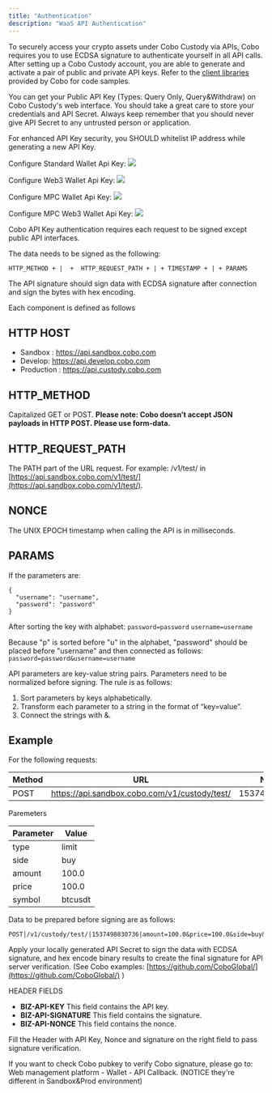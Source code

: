 ```yaml
---
title: "Authentication"
description: "WaaS API Authentication"
---
```


To securely access your crypto assets under Cobo Custody via APIs, Cobo
requires you to use ECDSA signature to authenticate yourself in all API calls.
After setting up a Cobo Custody account, you are able to generate and activate
a pair of public and private API keys. Refer to the [client libraries](sdk)
provided by Cobo for code samples.

You can get your Public API Key (Types: Query Only, Query&Withdraw) on Cobo
Custody's web interface. You should take a great care to store your credentials
and API Secret. Always keep remember that you should never give API Secret to
any untrusted person or application.

For enhanced API Key security, you SHOULD whitelist IP address while generating a new API Key.

Configure Standard Wallet Api Key:
<img src="/images/webapinewEN.png" />

Configure Web3 Wallet Api Key:
<img src="/images/web3apiEN.png" />

Configure MPC Wallet Api Key:
<img src="/images/mpcapiEN.png" />

Configure MPC Web3 Wallet Api Key:
<img src="/images/mpcweb3apiEN.png" />

Cobo API Key authentication requires each request to be signed except public API interfaces.

The data needs to be signed as the following:

```
HTTP_METHOD + |  +  HTTP_REQUEST_PATH + | + TIMESTAMP + | + PARAMS
```

The API signature should sign data with ECDSA signature after connection and sign the bytes with hex encoding.

<aside class="notice">
    Each component is defined as follows
</aside>

## HTTP HOST

- Sandbox : https://api.sandbox.cobo.com
- Develop: https://api.develop.cobo.com
- Production : https://api.custody.cobo.com

## HTTP_METHOD

Capitalized GET or POST. **Please note: Cobo doesn’t accept JSON payloads in HTTP POST. Please use form-data.**

## HTTP_REQUEST_PATH

The PATH part of the URL request. For example: /v1/test/
in [https://api.sandbox.cobo.com/v1/test/](https://api.sandbox.cobo.com/v1/test/).

## NONCE

The UNIX EPOCH timestamp when calling the API is in milliseconds.

## PARAMS

If the parameters are:

```
{
  "username": "username",
  "password": "password"
}
```

After sorting the key with alphabet:
`password=password`
`username=username`

Because "p" is sorted before "u" in the alphabet, "password" should be placed before "username" and then connected as
follows:
`password=password&username=username`

API parameters are key-value string pairs. Parameters need to be normalized before signing. The rule is as follows:

1. Sort parameters by keys alphabetically.
2. Transform each parameter to a string in the format of “key=value”.
3. Connect the strings with &.

## Example

For the following requests:

| Method | URL                                           | Nonce         |
| ------ | --------------------------------------------- | ------------- |
| POST   | https://api.sandbox.cobo.com/v1/custody/test/ | 1537498830736 |

Paremeters

| Parameter | Value   |
| --------- | ------- |
| type      | limit   |
| side      | buy     |
| amount    | 100.0   |
| price     | 100.0   |
| symbol    | btcusdt |

Data to be prepared before signing are as follows:

```
POST|/v1/custody/test/|1537498830736|amount=100.0&price=100.0&side=buy&symbol=btcusdt&type=limit
```

Apply your locally generated API Secret to sign the data with ECDSA signature, and hex encode binary results to create
the final signature for API server verification. (See Cobo
examples: [https://github.com/CoboGlobal/](https://github.com/CoboGlobal/) )

HEADER FIELDS

- **BIZ-API-KEY**
  This field contains the API key.
- **BIZ-API-SIGNATURE**
  This field contains the signature.
- **BIZ-API-NONCE**
  This field contains the nonce.

Fill the Header with API Key, Nonce and signature on the right field to pass signature verification.

If you want to check Cobo pubkey to verify Cobo signature, please go to: Web management platform - Wallet - API
Callback. (NOTICE they're different in Sandbox&Prod environment)


